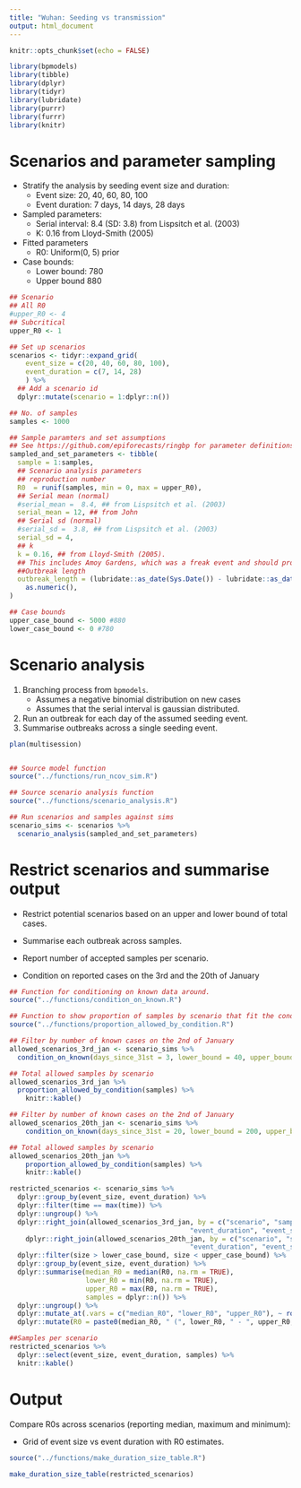 ```yaml
---
title: "Wuhan: Seeding vs transmission"
output: html_document
---
```


```r
knitr::opts_chunk$set(echo = FALSE)
```


```r
library(bpmodels)
library(tibble)
library(dplyr)
library(tidyr)
library(lubridate)
library(purrr)
library(furrr)
library(knitr)
```

# Scenarios and parameter sampling

* Stratify the analysis by seeding event size and duration:
  * Event size: 20, 40, 60, 80, 100
  * Event duration: 7 days, 14 days, 28 days
* Sampled parameters:
  * Serial interval: 8.4 (SD: 3.8) from Lispsitch et al. (2003)
  * K: 0.16 from Lloyd-Smith (2005)
* Fitted parameters
  * R0: Uniform(0, 5) prior
* Case bounds:
  * Lower bound: 780
  * Upper bound 880

```r

## Scenario
## All R0
#upper_R0 <- 4
## Subcritical
upper_R0 <- 1

## Set up scenarios
scenarios <- tidyr::expand_grid(
    event_size = c(20, 40, 60, 80, 100),
    event_duration = c(7, 14, 28)
    ) %>% 
  ## Add a scenario id
  dplyr::mutate(scenario = 1:dplyr::n())

## No. of samples
samples <- 1000

## Sample paramters and set assumptions
## See https://github.com/epiforecasts/ringbp for parameter definitions
sampled_and_set_parameters <- tibble(
  sample = 1:samples,
  ## Scenario analysis parameters
  ## reproduction number
  R0  = runif(samples, min = 0, max = upper_R0),
  ## Serial mean (normal)
  #serial_mean =  8.4, ## from Lispsitch et al. (2003)
  serial_mean = 12, ## from John
  ## Serial sd (normal)
  #serial_sd =  3.8, ## from Lispsitch et al. (2003)
  serial_sd = 4,
  ## k
  k = 0.16, ## from Lloyd-Smith (2005).
  ## This includes Amoy Gardens, which was a freak event and should probably be excluded; excluding this   would lead to a higher k
  ##Outbreak length
  outbreak_length = (lubridate::as_date(Sys.Date()) - lubridate::as_date("2019-12-31")) %>% 
    as.numeric(),
)

## Case bounds
upper_case_bound <- 5000 #880
lower_case_bound <- 0 #780
```

# Scenario analysis

1. Branching process from `bpmodels`.
   * Assumes a negative binomial distribution on new cases
   * Assumes that the serial interval is gaussian distributed. 
2. Run an outbreak for each day of the assumed seeding event.
3. Summarise outbreaks across a single seeding event.

```r
plan(multisession)


## Source model function
source("../functions/run_ncov_sim.R")

## Source scenario analysis function
source("../functions/scenario_analysis.R")

## Run scenarios and samples against sims
scenario_sims <- scenarios %>% 
  scenario_analysis(sampled_and_set_parameters)
```

# Restrict scenarios and summarise output

* Restrict potential scenarios based on an upper and lower bound of total cases.

* Summarise each outbreak across samples.

* Report number of accepted samples per scenario.

* Condition on reported cases on the 3rd and the 20th of January

```r

## Function for conditioning on known data around.
source("../functions/condition_on_known.R")

## Function to show proportion of samples by scenario that fit the condition
source("../functions/proportion_allowed_by_condition.R")

## Filter by number of known cases on the 2nd of January
allowed_scenarios_3rd_jan <- scenario_sims %>% 
  condition_on_known(days_since_31st = 3, lower_bound = 40, upper_bound = 60)

## Total allowed samples by scenario
allowed_scenarios_3rd_jan %>% 
  proportion_allowed_by_condition(samples) %>% 
    knitr::kable()

## Filter by number of known cases on the 2nd of January
allowed_scenarios_20th_jan <- scenario_sims %>% 
    condition_on_known(days_since_31st = 20, lower_bound = 200, upper_bound = 240)

## Total allowed samples by scenario
allowed_scenarios_20th_jan %>% 
    proportion_allowed_by_condition(samples) %>% 
    knitr::kable()

restricted_scenarios <- scenario_sims %>% 
  dplyr::group_by(event_size, event_duration) %>% 
  dplyr::filter(time == max(time)) %>% 
  dplyr::ungroup() %>% 
  dplyr::right_join(allowed_scenarios_3rd_jan, by = c("scenario", "sample", 
                                             "event_duration", "event_size")) %>% 
    dplyr::right_join(allowed_scenarios_20th_jan, by = c("scenario", "sample", 
                                             "event_duration", "event_size")) %>% 
  dplyr::filter(size > lower_case_bound, size < upper_case_bound) %>% 
  dplyr::group_by(event_size, event_duration) %>% 
  dplyr::summarise(median_R0 = median(R0, na.rm = TRUE), 
                   lower_R0 = min(R0, na.rm = TRUE), 
                   upper_R0 = max(R0, na.rm = TRUE),
                   samples = dplyr::n()) %>% 
  dplyr::ungroup() %>% 
  dplyr::mutate_at(.vars = c("median_R0", "lower_R0", "upper_R0"), ~ round(., 1)) %>% 
  dplyr::mutate(R0 = paste0(median_R0, " (", lower_R0, " - ", upper_R0, ")"))

##Samples per scenario
restricted_scenarios %>% 
  dplyr::select(event_size, event_duration, samples) %>% 
  knitr::kable()
```

# Output

Compare R0s across scenarios (reporting median, maximum and minimum):

* Grid of event size vs event duration with R0 estimates.

```r
source("../functions/make_duration_size_table.R")

make_duration_size_table(restricted_scenarios)
```

